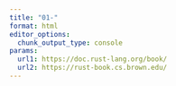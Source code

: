 ```yaml
---
title: "01-"
format: html
editor_options: 
  chunk_output_type: console
params:
  url1: https://doc.rust-lang.org/book/
  url2: https://rust-book.cs.brown.edu/
---
```


